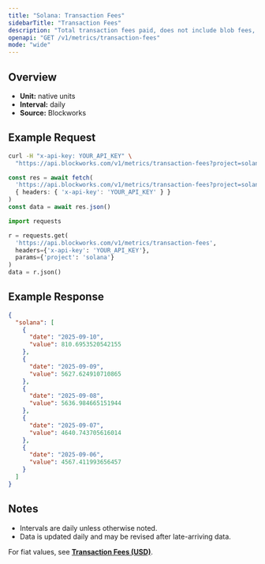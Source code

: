 ```yaml
---
title: "Solana: Transaction Fees"
sidebarTitle: "Transaction Fees"
description: "Total transaction fees paid, does not include blob fees, out-of-protocol tips, or additional sources of revenue"
openapi: "GET /v1/metrics/transaction-fees"
mode: "wide"
---
```


## Overview

- **Unit:** native units
- **Interval:** daily
- **Source:** Blockworks

## Example Request

<CodeGroup>

```bash cURL
curl -H "x-api-key: YOUR_API_KEY" \
  "https://api.blockworks.com/v1/metrics/transaction-fees?project=solana"
```

```typescript TypeScript
const res = await fetch(
  'https://api.blockworks.com/v1/metrics/transaction-fees?project=solana',
  { headers: { 'x-api-key': 'YOUR_API_KEY' } }
)
const data = await res.json()
```

```python Python
import requests

r = requests.get(
  'https://api.blockworks.com/v1/metrics/transaction-fees',
  headers={'x-api-key': 'YOUR_API_KEY'},
  params={'project': 'solana'}
)
data = r.json()
```

</CodeGroup>

## Example Response

```json
{
  "solana": [
    {
      "date": "2025-09-10",
      "value": 810.6953520542155
    },
    {
      "date": "2025-09-09",
      "value": 5627.624910710865
    },
    {
      "date": "2025-09-08",
      "value": 5636.984665151944
    },
    {
      "date": "2025-09-07",
      "value": 4640.743705616014
    },
    {
      "date": "2025-09-06",
      "value": 4567.411993656457
    }
  ]
}
```

## Notes
- Intervals are daily unless otherwise noted.
- Data is updated daily and may be revised after late-arriving data.

<Note>For fiat values, see **[Transaction Fees (USD)](./transaction-fees-usd)**.</Note>